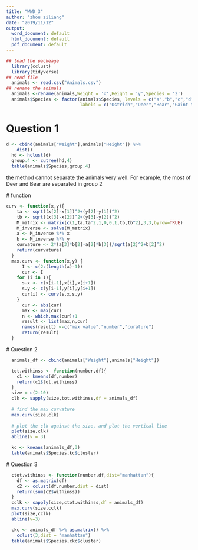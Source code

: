 ```yaml
---
title: "WWD_3"
author: "zhou ziliang"
date: "2019/11/12"
output:
  word_document: default
  html_document: default
  pdf_document: default
---
```


```r
## load the packeage
  library(cclust)
  library(tidyverse)
## read file
  animals <- read.csv("Animals.csv")
## rename the animals
  animals <-rename(animals,Weight = 'x',Height = 'y',Species = 'z') 
  animals$Species <- factor(animals$Species, levels = c("a","b","c","d"),
                            labels = c("Ostrich","Deer","Bear","Gaint tortise"))
```

# Question 1
```r
d <- cbind(animals["Weight"],animals["Height"]) %>% 
    dist()
  hd <- hclust(d)
  group.4 <- cutree(hd,4)
  table(animals$Species,group.4)
```

 the method cannot separate the animals very well. For example, the most of Deer and Bear are separated in group 2
 
 
   # function 
```r
curv <- function(x,y){
    ta <- sqrt((x[2]-x[1])^2+(y[2]-y[1])^2)
    tb <- sqrt((x[3]-x[2])^2+(y[3]-y[2])^2)
    M_matrix <- matrix(c(1,ta,ta^2,1,0,0,1,tb,tb^2),3,3,byrow=TRUE)
    M_inverse <- solve(M_matrix)
    a <- M_inverse %*% x
    b <- M_inverse %*% y
    curvature <- 2*(a[3]*b[2]-a[2]*b[3])/sqrt(a[2]^2+b[2]^2)
    return(curvature)
  }
  max.curv <- function(x,y) {
      I <- c(2:(length(x)-1))
      cur <- I
    for (i in I){
      s.x <- c(x[i-1],x[i],x[i+1])
      s.y <- c(y[i-1],y[i],y[i+1])
      cur[i] <- curv(s.x,s.y)
    }
      cur <- abs(cur)
      max <- max(cur)
      n <- which.max(cur)+1
      result <- list(max,n,cur) 
      names(result) <-c("max value","number","curature")
      return(result)
  } 
```
 
 # Question 2
 
```r
  animals_df <- cbind(animals["Weight"],animals["Height"])

  tot.withinss <- function(number,df){
    c1 <- kmeans(df,number)
    return(c1$tot.withinss)
  }
  size = c(2:10)
  clk <- sapply(size,tot.withinss,df = animals_df)
  
  # find the max curvature
  max.curv(size,clk)
  
  # plot the clk against the size, and plot the vertical line
  plot(size,clk)
  abline(v = 3)
```
  
```r
  kc <- kmeans(animals_df,3)
  table(animals$Species,kc$cluster)
```
  
  
  
  # Question 3
  
```r
  ctot.withinss <- function(number,df,dist="manhattan"){
    df <- as.matrix(df)
    c2 <- cclust(df,number,dist = dist)
    return(sum(c2$withinss))
  }
  cclk <- sapply(size,ctot.withinss,df = animals_df)
  max.curv(size,cclk)
  plot(size,cclk)
  abline(v=3)
```
```r
  ckc <- animals_df %>% as.matrix() %>% 
    cclust(3,dist = "manhattan")
  table(animals$Species,ckc$cluster)
```
  

 
 